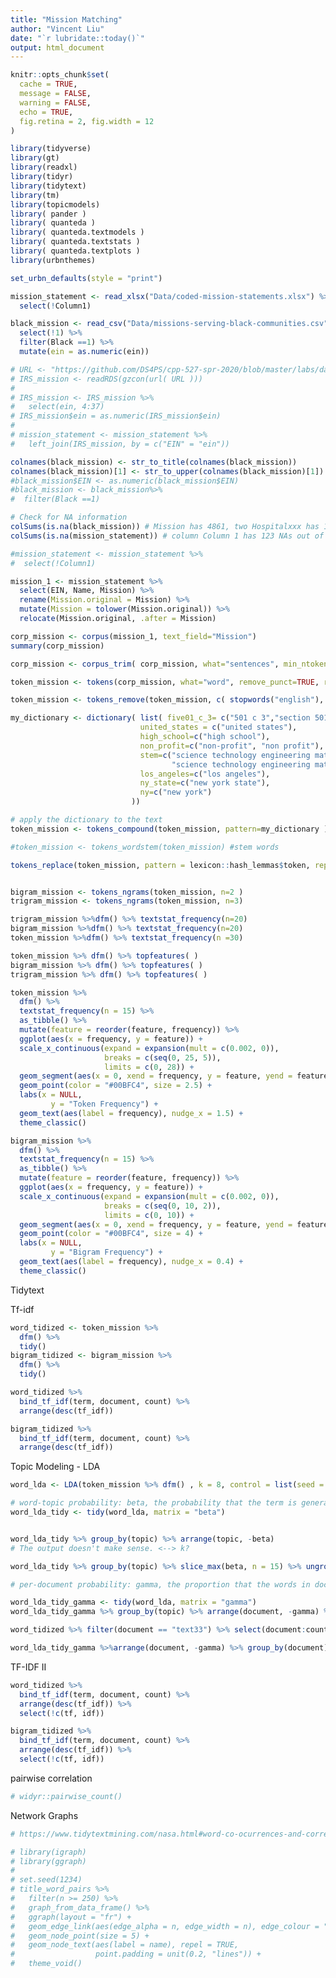 ```yaml
---
title: "Mission Matching"
author: "Vincent Liu"
date: "`r lubridate::today()`"
output: html_document
---
```



```r
knitr::opts_chunk$set(
  cache = TRUE,
  message = FALSE,
  warning = FALSE,
  echo = TRUE,
  fig.retina = 2, fig.width = 12
)

library(tidyverse)
library(gt)
library(readxl)
library(tidyr)
library(tidytext)
library(tm)
library(topicmodels)
library( pander )
library( quanteda )
library( quanteda.textmodels )
library( quanteda.textstats )
library( quanteda.textplots )
library(urbnthemes)

set_urbn_defaults(style = "print")
```


```r
mission_statement <- read_xlsx("Data/coded-mission-statements.xlsx") %>%
  select(!Column1)

black_mission <- read_csv("Data/missions-serving-black-communities.csv") %>%
  select(!1) %>%
  filter(Black ==1) %>%
  mutate(ein = as.numeric(ein))

# URL <- "https://github.com/DS4PS/cpp-527-spr-2020/blob/master/labs/data/IRS-1023-EZ-MISSIONS.rds?raw=true"
# IRS_mission <- readRDS(gzcon(url( URL )))
# 
# IRS_mission <- IRS_mission %>%
#   select(ein, 4:37) 
# IRS_mission$ein = as.numeric(IRS_mission$ein)
# 
# mission_statement <- mission_statement %>%
#   left_join(IRS_mission, by = c("EIN" = "ein"))

colnames(black_mission) <- str_to_title(colnames(black_mission))
colnames(black_mission)[1] <- str_to_upper(colnames(black_mission)[1])
#black_mission$EIN <- as.numeric(black_mission$EIN)
#black_mission <- black_mission%>%
#  filter(Black ==1)
```

```r
# Check for NA information
colSums(is.na(black_mission)) # Mission has 4861, two Hospitalxxx has 1397
colSums(is.na(mission_statement)) # column Column 1 has 123 NAs out of 125 observations --> remove this column

#mission_statement <- mission_statement %>%
#  select(!Column1)
```


```r

mission_1 <- mission_statement %>%
  select(EIN, Name, Mission) %>%
  rename(Mission.original = Mission) %>%
  mutate(Mission = tolower(Mission.original)) %>%
  relocate(Mission.original, .after = Mission)

corp_mission <- corpus(mission_1, text_field="Mission")
summary(corp_mission)

corp_mission <- corpus_trim( corp_mission, what="sentences", min_ntoken=3 )

token_mission <- tokens(corp_mission, what="word", remove_punct=TRUE, remove_symbols = T, remove_numbers = T,remove_url = T, remove_separators = T)

token_mission <- tokens_remove(token_mission, c( stopwords("english"), "nbsp" ), padding=F )

my_dictionary <- dictionary( list( five01_c_3= c("501 c 3","section 501 c 3") ,
                             united_states = c("united states"),
                             high_school=c("high school"),
                             non_profit=c("non-profit", "non profit"),
                             stem=c("science technology engineering math", 
                                    "science technology engineering mathematics" ),
                             los_angeles=c("los angeles"),
                             ny_state=c("new york state"),
                             ny=c("new york")
                           ))

# apply the dictionary to the text 
token_mission <- tokens_compound(token_mission, pattern=my_dictionary )

#token_mission <- tokens_wordstem(token_mission) #stem words

tokens_replace(token_mission, pattern = lexicon::hash_lemmas$token, replacement = lexicon::hash_lemmas$lemma) #lemmatize


bigram_mission <- tokens_ngrams(token_mission, n=2 )
trigram_mission <- tokens_ngrams(token_mission, n=3)
```


```r
trigram_mission %>%dfm() %>% textstat_frequency(n=20)
bigram_mission %>%dfm() %>% textstat_frequency(n=20)
token_mission %>%dfm() %>% textstat_frequency(n =30)

```


```r
token_mission %>% dfm() %>% topfeatures( )
bigram_mission %>% dfm() %>% topfeatures( )
trigram_mission %>% dfm() %>% topfeatures( )
```

```r
token_mission %>%
  dfm() %>%
  textstat_frequency(n = 15) %>%
  as_tibble() %>%
  mutate(feature = reorder(feature, frequency)) %>%
  ggplot(aes(x = frequency, y = feature)) +
  scale_x_continuous(expand = expansion(mult = c(0.002, 0)),
                     breaks = c(seq(0, 25, 5)),
                     limits = c(0, 28)) +
  geom_segment(aes(x = 0, xend = frequency, y = feature, yend = feature), color = "grey50")+
  geom_point(color = "#00BFC4", size = 2.5) +
  labs(x = NULL, 
         y = "Token Frequency") +
  geom_text(aes(label = frequency), nudge_x = 1.5) +
  theme_classic()

```

```r
bigram_mission %>%
  dfm() %>%
  textstat_frequency(n = 15) %>%
  as_tibble() %>%
  mutate(feature = reorder(feature, frequency)) %>%
  ggplot(aes(x = frequency, y = feature)) +
  scale_x_continuous(expand = expansion(mult = c(0.002, 0)),
                     breaks = c(seq(0, 10, 2)),
                     limits = c(0, 10)) +
  geom_segment(aes(x = 0, xend = frequency, y = feature, yend = feature), color = "grey50")+
  geom_point(color = "#00BFC4", size = 4) +
  labs(x = NULL, 
         y = "Bigram Frequency") +
  geom_text(aes(label = frequency), nudge_x = 0.4) +
  theme_classic()

```

Tidytext 

Tf-idf
```r
word_tidized <- token_mission %>%
  dfm() %>%
  tidy()
bigram_tidized <- bigram_mission %>%
  dfm() %>%
  tidy()

word_tidized %>%
  bind_tf_idf(term, document, count) %>%
  arrange(desc(tf_idf))

bigram_tidized %>%
  bind_tf_idf(term, document, count) %>%
  arrange(desc(tf_idf))
```

Topic Modeling - LDA
```r
word_lda <- LDA(token_mission %>% dfm() , k = 8, control = list(seed = 1234))

# word-topic probability: beta, the probability that the term is generated from topic n
word_lda_tidy <- tidy(word_lda, matrix = "beta")


word_lda_tidy %>% group_by(topic) %>% arrange(topic, -beta) 
# The output doesn't make sense. <--> k?

word_lda_tidy %>% group_by(topic) %>% slice_max(beta, n = 15) %>% ungroup() %>% arrange(topic, -beta)  # 1= social services, 2 = education, community 3 = health, healthcare 4 = schooling??? etc.

```


```r
# per-document probability: gamma, the proportion that the words in document x is generated from topic n

word_lda_tidy_gamma <- tidy(word_lda, matrix = "gamma")
word_lda_tidy_gamma %>% group_by(topic) %>% arrange(document, -gamma) %>% slice_max(gamma, n=1) #which documents are almost entirely filled by one topic?
```

```r
word_tidized %>% filter(document == "text33") %>% select(document:count) %>% arrange(-count)
```


```r
word_lda_tidy_gamma %>%arrange(document, -gamma) %>% group_by(document) %>% slice_head(n=1) %>% ungroup() %>% arrange(topic, -gamma) # what documents does each topic contain?
```

TF-IDF II
```r
word_tidized %>%
  bind_tf_idf(term, document, count) %>%
  arrange(desc(tf_idf)) %>%
  select(!c(tf, idf))

bigram_tidized %>%
  bind_tf_idf(term, document, count) %>%
  arrange(desc(tf_idf)) %>%
  select(!c(tf, idf))
```


pairwise correlation
```r
# widyr::pairwise_count()
```

Network Graphs
```r
# https://www.tidytextmining.com/nasa.html#word-co-ocurrences-and-correlations

# library(igraph)
# library(ggraph)
# 
# set.seed(1234)
# title_word_pairs %>%
#   filter(n >= 250) %>%
#   graph_from_data_frame() %>%
#   ggraph(layout = "fr") +
#   geom_edge_link(aes(edge_alpha = n, edge_width = n), edge_colour = "cyan4") +
#   geom_node_point(size = 5) +
#   geom_node_text(aes(label = name), repel = TRUE, 
#                  point.padding = unit(0.2, "lines")) +
#   theme_void()

```



